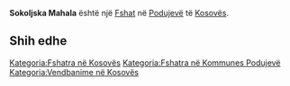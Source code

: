 {{Fshat në Kosovës
 | Emri                = Sokoljska Mahala
| srp_N_name = Sokoljska Mahala
| srp_N_FULL_NAME_RO = Sokoljska Mahala
| srp_N_FULL_NAME_ND_RO = Sokoljska Mahala
| srp_N_SORT_NAME_RG = SOKOLJSKAMAHALA
| srp_N_FULL_NAME_RG = Sokoljska Mahala
| srp_N_FULL_NAME_ND_RG = Sokoljska Mahala

 | Emri (Rasa dhanore) = 
 | Figura              = 
 | Shteti              = Kosovo
 | Komuna              = Podujevë
 | Kodi postar         = 
 | Sipërfaqja          = 

 | Popullsia           = 

 | Regj. i popullsisë  = 
 | Dend. e popullsisë  = 
 | Faqja zyrtare       = 
 <!--- Koordinatat ----> 
 | Gjerësia            = 42.835889
 | Gjatësia            = 21.190636
 | Lartësia            = 
}}
'''Sokoljska Mahala''' është një [[Fshat]] në [[Podujevë]] të [[Kosovës]].

<!-- == Gjeografia == -->
<!-- == Historia == -->
<!-- == Demografia == -->
== Shih edhe ==
{{Komuna Podujevë}}
{{Kosovo-Administrata-Cung}}

[[Kategoria:Fshatra në Kosovës]]
[[Kategoria:Fshatra në Kommunes Podujevë]]
[[Kategoria:Vendbanime në Kosovës]]